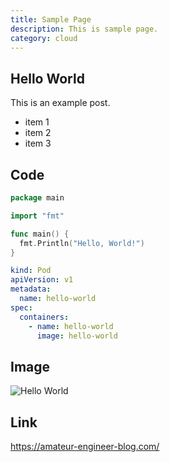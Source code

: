```yaml
---
title: Sample Page
description: This is sample page.
category: cloud
---
```


## Hello World

This is an example post.

- item 1
- item 2
- item 3

## Code

```go
package main

import "fmt"

func main() {
  fmt.Println("Hello, World!")
}
```

```yaml
kind: Pod
apiVersion: v1
metadata:
  name: hello-world
spec:
  containers:
    - name: hello-world
      image: hello-world
```

## Image

![Hello World](https://via.placeholder.com/150)

## Link

https://amateur-engineer-blog.com/
